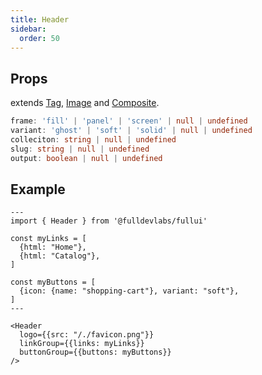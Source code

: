 ```yaml
---
title: Header
sidebar: 
  order: 50
---
```


## Props
extends [Tag](/components/tag), [Image](/components/image) and [Composite](/components/composite).
```ts
frame: 'fill' | 'panel' | 'screen' | null | undefined
variant: 'ghost' | 'soft' | 'solid' | null | undefined
colleciton: string | null | undefined
slug: string | null | undefined
output: boolean | null | undefined
```

## Example
```astro live
---
import { Header } from '@fulldevlabs/fullui'

const myLinks = [
  {html: "Home"},
  {html: "Catalog"},
]

const myButtons = [
  {icon: {name: "shopping-cart"}, variant: "soft"},
]
---

<Header 
  logo={{src: "/./favicon.png"}}
  linkGroup={{links: myLinks}}
  buttonGroup={{buttons: myButtons}}
/>